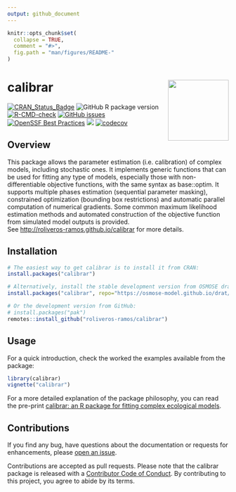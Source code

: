 ```yaml
---
output: github_document
---
```


<!-- README.md is generated from README.Rmd. Please edit that file -->

```r
knitr::opts_chunk$set(
  collapse = TRUE,
  comment = "#>",
  fig.path = "man/figures/README-"
)
```

# calibrar <a href="https://roliveros-ramos.github.io/calibrar/"><img src="man/figures/logo_small.png" align="right" height="138" /></a>

<!-- badges: start -->
[![CRAN_Status_Badge](http://www.r-pkg.org/badges/version/calibrar)](http://cran.r-project.org/package=calibrar)
![GitHub R package version](https://img.shields.io/github/r-package/v/roliveros-ramos/calibrar?label=GitHub)
[![R-CMD-check](https://github.com/roliveros-ramos/calibrar/actions/workflows/R-CMD-check.yaml/badge.svg)](https://github.com/roliveros-ramos/calibrar/actions/workflows/R-CMD-check.yaml)
[![GitHub issues](https://img.shields.io/github/issues/roliveros-ramos/calibrar)](https://github.com/roliveros-ramos/calibrar/issues)
[![OpenSSF Best Practices](https://www.bestpractices.dev/projects/2132/badge)](https://www.bestpractices.dev/projects/2132)
[![](http://cranlogs.r-pkg.org/badges/calibrar)](http://cran.rstudio.com/web/packages/calibrar/index.html)
[![codecov](https://codecov.io/gh/roliveros-ramos/calibrar/graph/badge.svg?token=HELOL3WS4G)](https://codecov.io/gh/roliveros-ramos/calibrar)
<!-- badges: end -->

## Overview

  This package allows the parameter estimation (i.e. calibration) of complex models, including stochastic ones. It implements generic functions that can be used for fitting any type of models, especially those with non-differentiable objective functions, with the same syntax as base::optim. 
  It supports multiple phases estimation (sequential parameter masking), constrained optimization (bounding box restrictions) and automatic parallel computation of numerical gradients. 
  Some common maximum likelihood estimation methods and automated construction of the objective function from simulated model outputs is provided.  
  See <http://roliveros-ramos.github.io/calibrar> for more details.

## Installation

```r
# The easiest way to get calibrar is to install it from CRAN:
install.packages("calibrar")

# Alternatively, install the stable development version from OSMOSE drat repository:
install.packages("calibrar", repo="https://osmose-model.github.io/drat/")

# Or the development version from GitHub:
# install.packages("pak")
remotes::install_github("roliveros-ramos/calibrar")
```

## Usage

For a quick introduction, check the worked the examples available from the package:

```r
library(calibrar)
vignette("calibrar")
```

For a more detailed explanation of the package philosophy, you can read the pre-print [calibrar: an R package for fitting complex ecological models][publication].



## Contributions

If you find any bug, have questions about the documentation or requests for enhancements, please [open an issue][issues].

Contributions are accepted as pull requests. 
Please note that the calibrar package is released with a [Contributor Code of Conduct](https://www.contributor-covenant.org/version/2/1/code_of_conduct/). By contributing to this project, you agree to abide by its terms. 


[publication]: https://arxiv.org/abs/1603.03141
[issues]: https://github.com/roliveros-ramos/calibrar/issues
